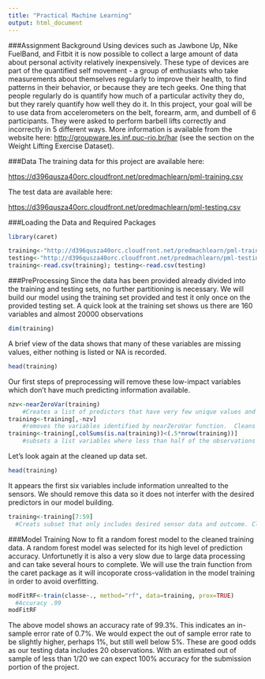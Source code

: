 ```yaml
---
title: "Practical Machine Learning"
output: html_document
---
```

###Assignment Background
Using devices such as Jawbone Up, Nike FuelBand, and Fitbit it is now possible to collect a large amount of data about personal activity relatively inexpensively. These type of devices are part of the quantified self movement - a group of enthusiasts who take measurements about themselves regularly to improve their health, to find patterns in their behavior, or because they are tech geeks. One thing that people regularly do is quantify how much of a particular activity they do, but they rarely quantify how well they do it. In this project, your goal will be to use data from accelerometers on the belt, forearm, arm, and dumbell of 6 participants. They were asked to perform barbell lifts correctly and incorrectly in 5 different ways. More information is available from the website here: <http://groupware.les.inf.puc-rio.br/har> (see the section on the Weight Lifting Exercise Dataset). 
  
###Data 
The training data for this project are available here: 

<https://d396qusza40orc.cloudfront.net/predmachlearn/pml-training.csv>

The test data are available here: 

<https://d396qusza40orc.cloudfront.net/predmachlearn/pml-testing.csv>
  
###Loading the Data and Required Packages  
```r
library(caret)

training<-"http://d396qusza40orc.cloudfront.net/predmachlearn/pml-training.csv"
testing<-"http://d396qusza40orc.cloudfront.net/predmachlearn/pml-testing.csv"
training<-read.csv(training); testing<-read.csv(testing)
```

###PreProcessing
Since the data has been provided already divided into the training and testing sets, no further partitioning is necessary.  We will build our model using the training set provided and test it only once on the provided testing set.  A quick look at the training set shows us there are 160 variables and almost 20000 observations
```r
dim(training)
```
  A brief view of the data shows that many of these variables are missing values, either nothing is listed or NA is recorded.  
```r
head(training)
```
  Our first steps of preprocessing will remove these low-impact variables which don't have much predicting information available.  
```r
nzv<-nearZeroVar(training)
    #Creates a list of predictors that have very few unique values and would therefore be very poor preditors
training<-training[,-nzv]
    #removes the variables identified by nearZeroVar function.  Cleans data to 99 possible predictor variables
training<-training[,colSums(is.na(training))<(.5*nrow(training))]
    #subsets a list variables where less than half of the observations (.5*nrow(predictors)) are missing (NA).  In other words, variables where more than half of the measurments are present. Cleans data to 58 variables.
```
Let's look again at the cleaned up data set.
```r
head(training)
```
It appears the first six variables include information unrealted to the sensors.  We should remove this data so it does not interfer with the desired predictors in our model building.
```r
training<-training[7:59]
  #Creats subset that only includes desired sensor data and outcome. Cleans data to 53 variables.
```  
  
###Model Training
Now to fit a random forest model to the cleaned training data.  A random forest model was selected for its high level of prediction accuracy. Unfortunetly it is also a very slow due to large data processing and can take several hours to complete.
We will use the train function from the caret package as it will incoporate cross-validation in the model training in order to avoid overfitting.   
```r
modFitRF<-train(classe~., method="rf", data=training, prox=TRUE)
  #Accuracy .99 
modFitRF
```
The above model shows an accuracy rate of 99.3%.  This indicates an in-sample error rate of 0.7%.  We would expect the out of sample error rate to be slightly higher, perhaps 1%, but still well below 5%.  These are good odds as our testing data includes 20 observations.  With an estimated out of sample of less than 1/20 we can expect 100% accuracy for the submission portion of the project. 

